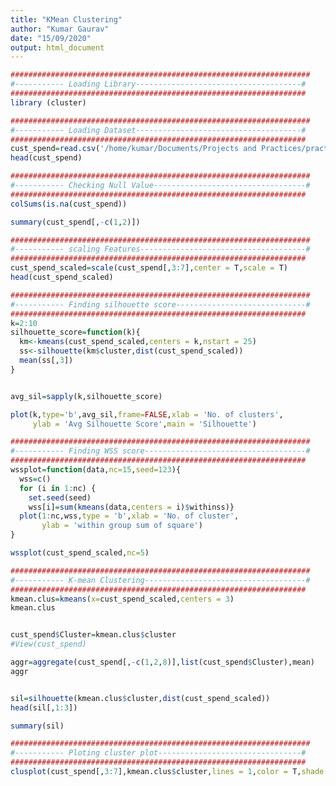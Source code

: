 ```yaml
---
title: "KMean Clustering"
author: "Kumar Gaurav"
date: "15/09/2020"
output: html_document
---
```



```r
###################################################################
#----------- Loading Library-------------------------------------#
##################################################################
library (cluster)
```


```r
###################################################################
#----------- Loading Dataset-------------------------------------#
##################################################################
cust_spend=read.csv('/home/kumar/Documents/Projects and Practices/practice/R/cust_spend_analysis/Cust_Spend_Data_New.csv')
head(cust_spend)
```

```r
###################################################################
#----------- Checking Null Value----------------------------------#
##################################################################
colSums(is.na(cust_spend))

summary(cust_spend[,-c(1,2)])
```

```r
###################################################################
#----------- scaling Features-------------------------------------#
##################################################################
cust_spend_scaled=scale(cust_spend[,3:7],center = T,scale = T)
head(cust_spend_scaled)
```

```r
###################################################################
#----------- Finding silhouette score-----------------------------#
##################################################################
k=2:10
silhouette_score=function(k){
  km<-kmeans(cust_spend_scaled,centers = k,nstart = 25)
  ss<-silhouette(km$cluster,dist(cust_spend_scaled))
  mean(ss[,3])
}


avg_sil=sapply(k,silhouette_score)

plot(k,type='b',avg_sil,frame=FALSE,xlab = 'No. of clusters',
     ylab = 'Avg Silhouette Score',main = 'Silhouette')
```

```r
###################################################################
#----------- Finding WSS score------------------------------------#
##################################################################
wssplot=function(data,nc=15,seed=123){
  wss=c()
  for (i in 1:nc) {
    set.seed(seed)
    wss[i]=sum(kmeans(data,centers = i)$withinss)}
  plot(1:nc,wss,type = 'b',xlab = 'No. of cluster',
       ylab = 'within group sum of square')
}

wssplot(cust_spend_scaled,nc=5)
```


```r
###################################################################
#----------- K-mean Clustering------------------------------------#
##################################################################
kmean.clus=kmeans(x=cust_spend_scaled,centers = 3)
kmean.clus


cust_spend$Cluster=kmean.clus$cluster
#View(cust_spend)

aggr=aggregate(cust_spend[,-c(1,2,8)],list(cust_spend$Cluster),mean)
aggr


sil=silhouette(kmean.clus$cluster,dist(cust_spend_scaled))
head(sil[,1:3])

summary(sil)

```

```r
###################################################################
#----------- Ploting cluster plot--------------------------------#
##################################################################
clusplot(cust_spend[,3:7],kmean.clus$cluster,lines = 1,color = T,shade = T,main = 'Plot of Clusters')
```